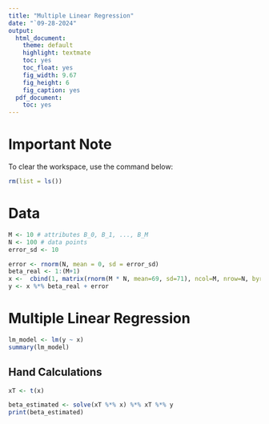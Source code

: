 ```yaml
---
title: "Multiple Linear Regression"
date: "`09-28-2024"
output:
  html_document:
    theme: default
    highlight: textmate
    toc: yes
    toc_float: yes
    fig_width: 9.67
    fig_height: 6
    fig_caption: yes
  pdf_document:
    toc: yes
---
```



# Important Note
To clear the workspace, use the command below:
```r
rm(list = ls())
```

# Data

```r
M <- 10 # attributes B_0, B_1, ..., B_M
N <- 100 # data points
error_sd <- 10

error <- rnorm(N, mean = 0, sd = error_sd)
beta_real <- 1:(M+1)
x <-  cbind(1, matrix(rnorm(M * N, mean=69, sd=71), ncol=M, nrow=N, byrow=TRUE))
y <- x %*% beta_real + error
```

# Multiple Linear Regression
```r
lm_model <- lm(y ~ x)
summary(lm_model)
```

## Hand Calculations

```r
xT <- t(x)

beta_estimated <- solve(xT %*% x) %*% xT %*% y
print(beta_estimated)
```
